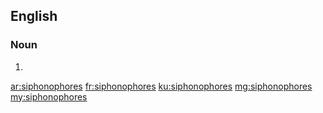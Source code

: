 ==English==

===Noun===
{{head|en|plural}}

# {{plural of|siphonophore|lang=en}}

[[ar:siphonophores]]
[[fr:siphonophores]]
[[ku:siphonophores]]
[[mg:siphonophores]]
[[my:siphonophores]]
